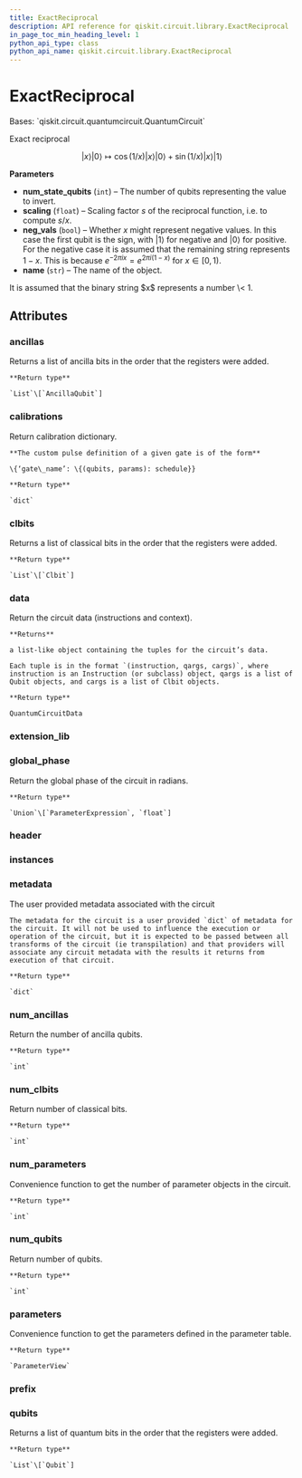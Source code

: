 ```yaml
---
title: ExactReciprocal
description: API reference for qiskit.circuit.library.ExactReciprocal
in_page_toc_min_heading_level: 1
python_api_type: class
python_api_name: qiskit.circuit.library.ExactReciprocal
---
```


# ExactReciprocal

<Class id="qiskit.circuit.library.ExactReciprocal" github="https://github.com/qiskit/qiskit/tree/stable/0.20/qiskit/circuit/library/arithmetic/exact_reciprocal.py" signature="ExactReciprocal(num_state_qubits, scaling, neg_vals=False, name='1/x')">
  Bases: `qiskit.circuit.quantumcircuit.QuantumCircuit`

  Exact reciprocal

$$
|x\rangle |0\rangle \mapsto \cos(1/x)|x\rangle|0\rangle + \sin(1/x)|x\rangle |1\rangle
$$

  **Parameters**

  *   **num\_state\_qubits** (`int`) – The number of qubits representing the value to invert.
  *   **scaling** (`float`) – Scaling factor $s$ of the reciprocal function, i.e. to compute $s / x$.
  *   **neg\_vals** (`bool`) – Whether $x$ might represent negative values. In this case the first qubit is the sign, with $|1\rangle$ for negative and $|0\rangle$ for positive. For the negative case it is assumed that the remaining string represents $1 - x$. This is because $e^{-2 \pi i x} = e^{2 \pi i (1 - x)}$ for $x \in [0,1)$.
  *   **name** (`str`) – The name of the object.

  <Admonition title="Note" type="note">
    It is assumed that the binary string $x$ represents a number \< 1.
  </Admonition>

  ## Attributes

  ### ancillas

  <Attribute id="qiskit.circuit.library.ExactReciprocal.ancillas" name="ancillas">
    Returns a list of ancilla bits in the order that the registers were added.

    **Return type**

    `List`\[`AncillaQubit`]
  </Attribute>

  ### calibrations

  <Attribute id="qiskit.circuit.library.ExactReciprocal.calibrations" name="calibrations">
    Return calibration dictionary.

    **The custom pulse definition of a given gate is of the form**

    \{‘gate\_name’: \{(qubits, params): schedule}}

    **Return type**

    `dict`
  </Attribute>

  ### clbits

  <Attribute id="qiskit.circuit.library.ExactReciprocal.clbits" name="clbits">
    Returns a list of classical bits in the order that the registers were added.

    **Return type**

    `List`\[`Clbit`]
  </Attribute>

  ### data

  <Attribute id="qiskit.circuit.library.ExactReciprocal.data" name="data">
    Return the circuit data (instructions and context).

    **Returns**

    a list-like object containing the tuples for the circuit’s data.

    Each tuple is in the format `(instruction, qargs, cargs)`, where instruction is an Instruction (or subclass) object, qargs is a list of Qubit objects, and cargs is a list of Clbit objects.

    **Return type**

    QuantumCircuitData
  </Attribute>

  ### extension\_lib

  <Attribute id="qiskit.circuit.library.ExactReciprocal.extension_lib" name="extension_lib" attributeValue="= 'include &#x22;qelib1.inc&#x22;;'" />

  ### global\_phase

  <Attribute id="qiskit.circuit.library.ExactReciprocal.global_phase" name="global_phase">
    Return the global phase of the circuit in radians.

    **Return type**

    `Union`\[`ParameterExpression`, `float`]
  </Attribute>

  ### header

  <Attribute id="qiskit.circuit.library.ExactReciprocal.header" name="header" attributeValue="= 'OPENQASM 2.0;'" />

  ### instances

  <Attribute id="qiskit.circuit.library.ExactReciprocal.instances" name="instances" attributeValue="= 9" />

  ### metadata

  <Attribute id="qiskit.circuit.library.ExactReciprocal.metadata" name="metadata">
    The user provided metadata associated with the circuit

    The metadata for the circuit is a user provided `dict` of metadata for the circuit. It will not be used to influence the execution or operation of the circuit, but it is expected to be passed between all transforms of the circuit (ie transpilation) and that providers will associate any circuit metadata with the results it returns from execution of that circuit.

    **Return type**

    `dict`
  </Attribute>

  ### num\_ancillas

  <Attribute id="qiskit.circuit.library.ExactReciprocal.num_ancillas" name="num_ancillas">
    Return the number of ancilla qubits.

    **Return type**

    `int`
  </Attribute>

  ### num\_clbits

  <Attribute id="qiskit.circuit.library.ExactReciprocal.num_clbits" name="num_clbits">
    Return number of classical bits.

    **Return type**

    `int`
  </Attribute>

  ### num\_parameters

  <Attribute id="qiskit.circuit.library.ExactReciprocal.num_parameters" name="num_parameters">
    Convenience function to get the number of parameter objects in the circuit.

    **Return type**

    `int`
  </Attribute>

  ### num\_qubits

  <Attribute id="qiskit.circuit.library.ExactReciprocal.num_qubits" name="num_qubits">
    Return number of qubits.

    **Return type**

    `int`
  </Attribute>

  ### parameters

  <Attribute id="qiskit.circuit.library.ExactReciprocal.parameters" name="parameters">
    Convenience function to get the parameters defined in the parameter table.

    **Return type**

    `ParameterView`
  </Attribute>

  ### prefix

  <Attribute id="qiskit.circuit.library.ExactReciprocal.prefix" name="prefix" attributeValue="= 'circuit'" />

  ### qubits

  <Attribute id="qiskit.circuit.library.ExactReciprocal.qubits" name="qubits">
    Returns a list of quantum bits in the order that the registers were added.

    **Return type**

    `List`\[`Qubit`]
  </Attribute>
</Class>

